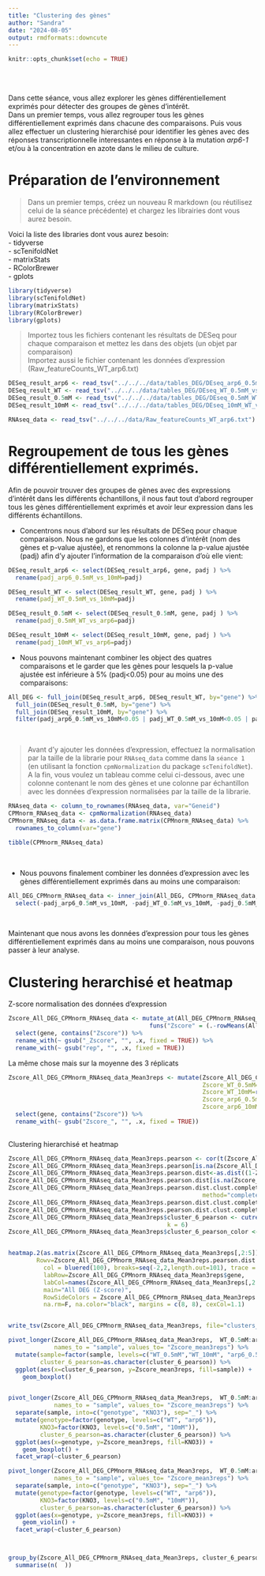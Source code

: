 ```yaml
---
title: "Clustering des gènes"
author: "Sandra"
date: "2024-08-05"
output: rmdformats::downcute
---
```


```r
knitr::opts_chunk$set(echo = TRUE)
```

<br>
<br>

Dans cette séance, vous allez explorer les gènes différentiellement exprimés pour détecter des groupes de gènes d'intérêt.   
Dans un premier temps, vous allez regrouper tous les gènes différentiellement exprimés dans chacune des comparaisons. Puis vous allez effectuer un clustering hierarchisé pour identifier les gènes avec des réponses transcriptionnelle interessantes en réponse à la mutation *arp6-1* et/ou à la concentration en azote dans le milieu de culture.


# Préparation de l'environnement

> Dans un premier temps, créez un nouveau R markdown (ou réutilisez celui de la séance précédente) et chargez les librairies dont vous aurez besoin.  

Voici la liste des libraries dont vous aurez besoin:  
- tidyverse  
- scTenifoldNet  
- matrixStats  
- RColorBrewer  
- gplots  


```r
library(tidyverse)
library(scTenifoldNet)
library(matrixStats)
library(RColorBrewer)
library(gplots)
```

> Importez tous les fichiers contenant les résultats de DESeq pour chaque comparaison et mettez les dans des objets (un objet par comparaison)   
> Importez aussi le fichier contenant les données d'expression (Raw_featureCounts_WT_arp6.txt)

```r


DESeq_result_arp6 <- read_tsv("../../../data/tables_DEG/DEseq_arp6_0.5mM_vs_10mM.txt")
DESeq_result_WT <- read_tsv("../../../data/tables_DEG/DEseq_WT_0.5mM_vs_10mM.txt")
DESeq_result_0.5mM <- read_tsv("../../../data/tables_DEG/DEseq_0.5mM_WT_vs_arp6.txt")
DESeq_result_10mM <- read_tsv("../../../data/tables_DEG/DEseq_10mM_WT_vs_arp6.txt")

RNAseq_data <- read_tsv("../../../data/Raw_featureCounts_WT_arp6.txt")


```


# Regroupement de tous les gènes différentiellement exprimés.

Afin de pouvoir trouver des groupes de gènes avec des expressions d'intérêt dans les différents échantillons, il nous faut tout d'abord regrouper tous les gènes différentiellement exprimés et avoir leur expression dans les différents échantillons.


- Concentrons nous d'abord sur les résultats de DESeq pour chaque comparaison. Nous ne gardons que les colonnes d'intérêt (nom des gènes et p-value ajustée), et renommons la colonne la p-value ajustée (padj) afin d'y ajouter l'information de la comparaison d'où elle vient:
```r
DESeq_result_arp6 <- select(DESeq_result_arp6, gene, padj ) %>% 
  rename(padj_arp6_0.5mM_vs_10mM=padj)

DESeq_result_WT <- select(DESeq_result_WT, gene, padj ) %>% 
  rename(padj_WT_0.5mM_vs_10mM=padj)

DESeq_result_0.5mM <- select(DESeq_result_0.5mM, gene, padj ) %>% 
  rename(padj_0.5mM_WT_vs_arp6=padj)

DESeq_result_10mM <- select(DESeq_result_10mM, gene, padj ) %>% 
  rename(padj_10mM_WT_vs_arp6=padj)

```


- Nous pouvons maintenant combiner les object des quatres comparaisons et le garder que les gènes pour lesquels la p-value ajustée est inférieure à 5% (padj<0.05) pour au moins une des comparaisons:
```r

All_DEG <- full_join(DESeq_result_arp6, DESeq_result_WT, by="gene") %>% 
  full_join(DESeq_result_0.5mM, by="gene") %>% 
  full_join(DESeq_result_10mM, by="gene") %>% 
  filter(padj_arp6_0.5mM_vs_10mM<0.05 | padj_WT_0.5mM_vs_10mM<0.05 | padj_0.5mM_WT_vs_arp6<0.05 |padj_10mM_WT_vs_arp6<0.05)
```

<br>

> Avant d'y ajouter les données d'expression, effectuez la normalisation par la taille de la librarie pour `RNAseq_data` comme dans la `séance 1` (en utilisant la fonction `cpmNormalization` du package `scTenifoldNet`).    
> A la fin, vous voulez un tableau comme celui ci-dessous, avec une colonne contenant le nom des gènes et une colonne par échantillon avec les données d'expression normalisées par la taille de la librarie. 

```r
RNAseq_data <- column_to_rownames(RNAseq_data, var="Geneid")
CPMnorm_RNAseq_data <- cpmNormalization(RNAseq_data)
CPMnorm_RNAseq_data <- as.data.frame.matrix(CPMnorm_RNAseq_data) %>% 
  rownames_to_column(var="gene")

tibble(CPMnorm_RNAseq_data)
```

<br>

- Nous pouvons finalement combiner les données d'expression avec les gènes différentiellement exprimés dans au moins une comparaison:
```r
All_DEG_CPMnorm_RNAseq_data <- inner_join(All_DEG, CPMnorm_RNAseq_data, by="gene") %>% 
  select(-padj_arp6_0.5mM_vs_10mM, -padj_WT_0.5mM_vs_10mM, -padj_0.5mM_WT_vs_arp6, -padj_10mM_WT_vs_arp6)
```

<br>

Maintenant que nous avons les données d'expression pour tous les gènes différentiellement exprimés dans au moins une comparaison, nous pouvons passer à leur analyse.


# Clustering herarchisé et heatmap

Z-score normalisation des données d'expression

```r

Zscore_All_DEG_CPMnorm_RNAseq_data <- mutate_at(All_DEG_CPMnorm_RNAseq_data, vars(-gene), 
                                        funs("Zscore" = (.-rowMeans(All_DEG_CPMnorm_RNAseq_data[,2:13], na.rm=TRUE))/matrixStats::rowSds(as.matrix(All_DEG_CPMnorm_RNAseq_data[,2:13])))) %>% 
  select(gene, contains("Zscore")) %>% 
  rename_with(~ gsub("_Zscore", "", .x, fixed = TRUE)) %>% 
  rename_with(~ gsub("rep", "", .x, fixed = TRUE))
```

La même chose mais sur la moyenne des 3 réplicats

```r



Zscore_All_DEG_CPMnorm_RNAseq_data_Mean3reps <- mutate(Zscore_All_DEG_CPMnorm_RNAseq_data,
                                                       Zscore_WT_0.5mM=rowMeans(Zscore_All_DEG_CPMnorm_RNAseq_data[,11:13]),
                                                       Zscore_WT_10mM=rowMeans(Zscore_All_DEG_CPMnorm_RNAseq_data[,5:7]),
                                                       Zscore_arp6_0.5mM=rowMeans(Zscore_All_DEG_CPMnorm_RNAseq_data[,2:4]),
                                                       Zscore_arp6_10mM=rowMeans(Zscore_All_DEG_CPMnorm_RNAseq_data[,8:10])) %>% 
  select(gene, contains("Zscore")) %>% 
  rename_with(~ gsub("Zscore_", "", .x, fixed = TRUE))
  


```


Clustering hierarchisé et heatmap

```r

Zscore_All_DEG_CPMnorm_RNAseq_data_Mean3reps.pearson <- cor(t(Zscore_All_DEG_CPMnorm_RNAseq_data_Mean3reps[,2:5]), method = "pearson")
Zscore_All_DEG_CPMnorm_RNAseq_data_Mean3reps.pearson[is.na(Zscore_All_DEG_CPMnorm_RNAseq_data_Mean3reps.pearson)]<-0
Zscore_All_DEG_CPMnorm_RNAseq_data_Mean3reps.pearson.dist<-as.dist((1-Zscore_All_DEG_CPMnorm_RNAseq_data_Mean3reps.pearson))
Zscore_All_DEG_CPMnorm_RNAseq_data_Mean3reps.pearson.dist[is.na(Zscore_All_DEG_CPMnorm_RNAseq_data_Mean3reps.pearson.dist)]<-0
Zscore_All_DEG_CPMnorm_RNAseq_data_Mean3reps.pearson.dist.clust.complete <- hclust(Zscore_All_DEG_CPMnorm_RNAseq_data_Mean3reps.pearson.dist, 
                                                       method="complete")
Zscore_All_DEG_CPMnorm_RNAseq_data_Mean3reps.pearson.dist.clust.complete.den <- as.dendrogram(Zscore_All_DEG_CPMnorm_RNAseq_data_Mean3reps.pearson.dist.clust.complete)
Zscore_All_DEG_CPMnorm_RNAseq_data_Mean3reps.pearson.dist.clust.complete.col=brewer.pal(12, 'Set3')[cutree(Zscore_All_DEG_CPMnorm_RNAseq_data_Mean3reps.pearson.dist.clust.complete, k = 6)]
Zscore_All_DEG_CPMnorm_RNAseq_data_Mean3reps$cluster_6_pearson <- cutree(Zscore_All_DEG_CPMnorm_RNAseq_data_Mean3reps.pearson.dist.clust.complete, 
                                             k = 6)
Zscore_All_DEG_CPMnorm_RNAseq_data_Mean3reps$cluster_6_pearson_color <- brewer.pal(12, 'Set3')[cutree(Zscore_All_DEG_CPMnorm_RNAseq_data_Mean3reps.pearson.dist.clust.complete, k = 6)]


heatmap.2(as.matrix(Zscore_All_DEG_CPMnorm_RNAseq_data_Mean3reps[,2:5]),  
        Rowv=Zscore_All_DEG_CPMnorm_RNAseq_data_Mean3reps.pearson.dist.clust.complete.den,  Colv=F,
          col = bluered(100), breaks=seq(-2,2,length.out=101), trace = 'none' ,
          labRow=Zscore_All_DEG_CPMnorm_RNAseq_data_Mean3reps$gene,
          labCol=names(Zscore_All_DEG_CPMnorm_RNAseq_data_Mean3reps[,2:5]), 
          main="All DEG (Z-score)",
          RowSideColors = Zscore_All_DEG_CPMnorm_RNAseq_data_Mean3reps.pearson.dist.clust.complete.col,
          na.rm=F, na.color="black", margins = c(8, 8), cexCol=1.1)


write_tsv(Zscore_All_DEG_CPMnorm_RNAseq_data_Mean3reps, file="clusters_Zscore_All_DEG_CPMnorm_RNAseq_data_Mean3reps.txt")
```


```r

pivot_longer(Zscore_All_DEG_CPMnorm_RNAseq_data_Mean3reps,  WT_0.5mM:arp6_10mM, 
             names_to = "sample", values_to= "Zscore_mean3reps") %>% 
  mutate(sample=factor(sample, levels=c("WT_0.5mM","WT_10mM", "arp6_0.5mM", "arp6_10mM")),
         cluster_6_pearson=as.character(cluster_6_pearson)) %>% 
  ggplot(aes(x=cluster_6_pearson, y=Zscore_mean3reps, fill=sample)) +
    geom_boxplot()


pivot_longer(Zscore_All_DEG_CPMnorm_RNAseq_data_Mean3reps,  WT_0.5mM:arp6_10mM, 
             names_to = "sample", values_to= "Zscore_mean3reps") %>% 
  separate(sample, into=c("genotype", "KNO3"), sep="_") %>% 
  mutate(genotype=factor(genotype, levels=c("WT", "arp6")),
         KNO3=factor(KNO3, levels=c("0.5mM", "10mM")),
         cluster_6_pearson=as.character(cluster_6_pearson)) %>% 
  ggplot(aes(x=genotype, y=Zscore_mean3reps, fill=KNO3)) +
    geom_boxplot() +
  facet_wrap(~cluster_6_pearson) 

pivot_longer(Zscore_All_DEG_CPMnorm_RNAseq_data_Mean3reps,  WT_0.5mM:arp6_10mM, 
             names_to = "sample", values_to= "Zscore_mean3reps") %>% 
  separate(sample, into=c("genotype", "KNO3"), sep="_") %>% 
  mutate(genotype=factor(genotype, levels=c("WT", "arp6")),
         KNO3=factor(KNO3, levels=c("0.5mM", "10mM")),
         cluster_6_pearson=as.character(cluster_6_pearson)) %>% 
  ggplot(aes(x=genotype, y=Zscore_mean3reps, fill=KNO3)) +
    geom_violin() +
  facet_wrap(~cluster_6_pearson) 



group_by(Zscore_All_DEG_CPMnorm_RNAseq_data_Mean3reps, cluster_6_pearson) %>% 
  summarise(n(  ))
```





